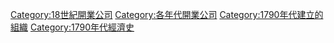{{EstcatDecadeType|17|9|18|公司|Companies|n=開業}}
[[Category:18世紀開業公司|Category:18世紀開業公司]]
[[Category:各年代開業公司|Category:各年代開業公司]]
[[Category:1790年代建立的組織|Category:1790年代建立的組織]]
[[Category:1790年代經濟史|Category:1790年代經濟史]]